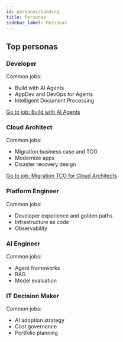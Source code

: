 ```yaml
---
id: personas/landing
title: Personas
sidebar_label: Personas
---
```



<Hero
  eyebrow="How to"
  title="Choose a persona to get tailored jobs"
  subtitle="Each persona page lists common jobs to be done and curated resources."
/>

## Top personas

<section id="developer"></section>

### Developer
Common jobs:
- Build with AI Agents
- AppDev and DevOps for Agents
- Intelligent Document Processing

[Go to job: Build with AI Agents](/jobs/developer-agents)

<section id="cloud-architect"></section>

### Cloud Architect
Common jobs:
- Migration business case and TCO
- Modernize apps
- Disaster recovery design

[Go to job: Migration TCO for Cloud Architects](/jobs/cloud-architect-migration-tco)

<section id="platform-engineer"></section>

### Platform Engineer
Common jobs:
- Developer experience and golden paths
- Infrastructure as code
- Observability

<section id="ai-engineer"></section>

### AI Engineer
Common jobs:
- Agent frameworks
- RAG
- Model evaluation

<section id="itdm"></section>

### IT Decision Maker
Common jobs:
- AI adoption strategy
- Cost governance
- Portfolio planning

